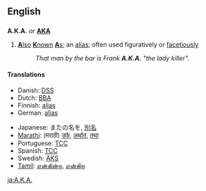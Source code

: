 {{also|aka|åka|AKA}}
==English==

==={{abbreviation}}===
'''A.K.A.''' ''or'' '''[[AKA]]'''

# [[also|'''A'''lso]] [[known|'''K'''nown]] [[as|'''A'''s]]; an [[alias]]; often used figuratively or [[facetious]]ly
#: ''That man by the bar is Frank '''A.K.A.''' "the lady killer".''

====Translations====
{{top}}
<!--Add ABBREVIATIONS here where these exist, rather than full forms-->
* Danish: [[DSS]] <!--[[den samme som]], [[alias]] -->
* Dutch: [[BBA]] <!--[[beter bekend als]], [[alias]] -->
* Finnish: [[alias]] <!-- no corresponding abbreviation -->
* German: [[alias]]
{{mid}}
* Japanese: またの名を, [[別名]]
* [[Marathi]]: (मराठी) [[उर्फ]], [[अर्थात]], [[तथा]]
* Portuguese: [[TCC]] <!-- [[Também Conhecido Como]], [[alias]] -->
* Spanish: [[TCC]] <!-- [[también conocido como]], [[alias]] -->
* Swedish: [[ÄKS]] <!-- [[även känd som]], [[alias]] -->
* [[Tamil]]: [[என்கின்ற]], [[என்கிற]]
{{bottom}}

[[ja:A.K.A.]]